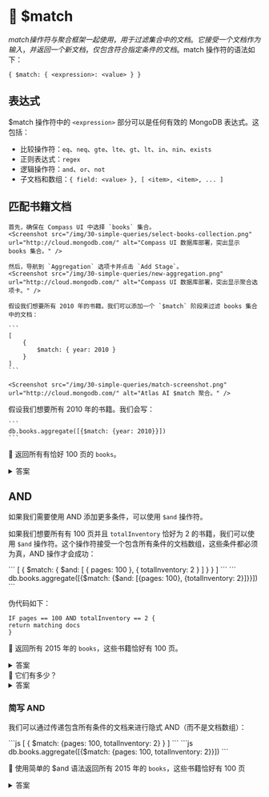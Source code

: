 
# 👐 $match

$match 操作符与聚合框架一起使用，用于过滤集合中的文档。它接受一个文档作为输入，并返回一个新文档，仅包含符合指定条件的文档。$match 操作符的语法如下：

```
{ $match: { <expression>: <value> } }
```

## 表达式

$match 操作符中的 `<expression>` 部分可以是任何有效的 MongoDB 表达式。这包括：

* 比较操作符：`eq`、`neq`、`gte`、`lte`、`gt`、`lt`、`in`、`nin`、`exists`
* 正则表达式：`regex`
* 逻辑操作符：`and`、`or`、`not`
* 子文档和数组：`{ field: <value> }, [ <item>, <item>, ... ]`

## 匹配书籍文档

<Tabs groupId="aggregations-year">
  <TabItem value="atlas" label="Compass UI">

    首先，确保在 Compass UI 中选择 `books` 集合。
    <Screenshot src="/img/30-simple-queries/select-books-collection.png" url="http://cloud.mongodb.com/" alt="Compass UI 数据库部署，突出显示 books 集合。" />

    然后，导航到 `Aggregation` 选项卡并点击 `Add Stage`。
    <Screenshot src="/img/30-simple-queries/new-aggregation.png" url="http://cloud.mongodb.com/" alt="Compass UI 数据库部署，突出显示聚合选项卡。" />

    假设我们想要所有 2010 年的书籍。我们可以添加一个 `$match` 阶段来过滤 books 集合中的文档：

    ```
    [
        {
            $match: { year: 2010 }
        }
    ]
    ```

    <Screenshot src="/img/30-simple-queries/match-screenshot.png" url="http://cloud.mongodb.com/" alt="Atlas AI $match 聚合。" />

  </TabItem>
  <TabItem value="mongodb-shell" label="MongoDB Shell">
    假设我们想要所有 2010 年的书籍。我们会写：

    ```
    db.books.aggregate([{$match: {year: 2010}}])
    ```
  </TabItem>
</Tabs>

👐 返回所有有恰好 100 页的 `books`。

<details>
<summary>答案</summary>
<div>

<Tabs groupId="aggregations-pages">
  <TabItem value="atlas" label="Compass UI">
```
[
    {
        $match: { pages: 100 }
    }
]
```

  </TabItem>
  <TabItem value="mongodb-shell" label="MongoDB Shell">
```
db.books.aggregate([{$match: {pages: 100}}])
```
  </TabItem>
</Tabs>

</div>
</details>

## AND

如果我们需要使用 AND 添加更多条件，可以使用 `$and` 操作符。

如果我们想要所有有 100 页并且 `totalInventory` 恰好为 2 的书籍，我们可以使用 `$and` 操作符。这个操作符接受一个包含所有条件的文档数组，这些条件都必须为真，AND 操作才会成功：

<Tabs groupId="aggregations-and">
  <TabItem value="atlas" label="Compass UI">
```
[
    {
        $match: {
            $and: [
                { pages: 100 },
                { totalInventory: 2 }
            ]
        }
    }
]
```
  </TabItem>
  <TabItem value="mongodb-shell" label="MongoDB Shell">
```
db.books.aggregate([{$match: {$and: [{pages: 100}, {totalInventory: 2}]}}])
```
  </TabItem>
</Tabs>

伪代码如下：
```
IF pages == 100 AND totalInventory == 2 {
return matching docs
}
```

👐 返回所有 2015 年的 `books`，这些书籍恰好有 100 页。

<details>
<summary>答案</summary>
<div>

<Tabs groupId="aggregations">
  <TabItem value="atlas" label="Compass UI">
```js
[
    {
        $match: {
            $and: [
                { pages: 100 },
                { year: 2015 }
            ]
        }
    }
]
```
  </TabItem>
  <TabItem value="mongodb-shell" label="MongoDB Shell">
```
db.books.aggregate([{$match: {$and: [{pages: 100}, {year: 2015}]}}])
```
  </TabItem>
</Tabs>

</div>
</details>
👐 它们有多少？

<details>
<summary>答案</summary>
<div>

<Tabs groupId="aggregations">
  <TabItem value="atlas" label="Compass UI">
```js
[
    {
        $match: {
            $and: [
                { pages: 100 },
                { year: 2015 }
            ]
        }
    },
    {
        $count: "books_count"
    }
]
```
  </TabItem>
  <TabItem value="mongodb-shell" label="MongoDB Shell">
```js
db.books.aggregate([{$match: {$and: [{pages: 100}, {year: 2015}]}}]).itcount()
```
  </TabItem>
</Tabs>
</div>
</details>

### 简写 AND

我们可以通过传递包含所有条件的文档来进行隐式 AND（而不是文档数组）：

<Tabs groupId="aggregations-shorthand-and">
  <TabItem value="atlas" label="Compass UI">
```js
[
    {
        $match: {pages: 100, totalInventory: 2}
    }
]
```
  </TabItem>
  <TabItem value="mongodb-shell" label="MongoDB Shell">
```js
db.books.aggregate([{$match: {pages: 100, totalInventory: 2}}])
```
  </TabItem>
</Tabs>

👐 使用简单的 $and 语法返回所有 2015 年的 `books`，这些书籍恰好有 100 页

<details>
<summary>答案</summary>
<div>

<Tabs groupId="aggregations-shorthand-and-exercise">
  <TabItem value="atlas" label="Compass UI">
```js
[
    {
        $match: {pages: 100, year: 2015}
    }
]
```
  </TabItem>
  <TabItem value="mongodb-shell" label="MongoDB Shell">
```js
db.books.aggregate([{$match: {pages: 100, year: 2015}}])
```
  </TabItem>
</Tabs>
</div>
</details>